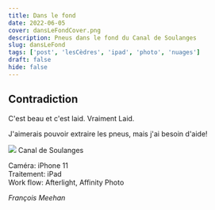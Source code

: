 ```yaml
---
title: Dans le fond
date: 2022-06-05
cover: dansLeFondCover.png
description: Pneus dans le fond du Canal de Soulanges
slug: dansLeFond
tags: ['post', 'lesCèdres', 'ipad', 'photo', 'nuages']
draft: false
hide: false
---
```


## Contradiction

C'est beau et c'est laid. Vraiment Laid. 

J'aimerais pouvoir extraire les pneus, mais j'ai besoin d'aide!


<Flex>
  <Card width={[ 256, 320 ]} mx='auto'>
    <Image src='dansLeFond.png'/>
    <Text>
      Canal de Soulanges
    </Text>
  </Card>
</Flex>


Caméra: iPhone 11 <br/>
Traitement: iPad <br/>
Work flow: Afterlight, Affinity Photo <br/>

*François Meehan*